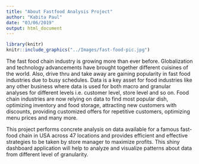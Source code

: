 ---
title: "About Fastfood Analysis Project"
author: "Kabita Paul"
date: "03/06/2019"
output: html_document
---

```{r setup, include=TRUE, echo=FALSE, out.height="300px",out.width="1000px"}
library(knitr)
knitr::include_graphics("../Images/fast-food-pic.jpg")
```

The fast food chain industry is growing more than ever before. Globalization and technology advancements have brought together different cuisines of the world. Also, drive thru and take away are gaining popularity in fast food industries due to busy schedules. Data is a key asset for food industries like any other business where data is used for both macro and granular analyses for different levels i.e. customer level, store level and so on. Food chain industries are now relying on data to find most popular dish, optimizing inventory and food storage, attracting new customers with discounts, providing customized offers for repetitive customers, optimizing menu prices and many more.

This project performs concrete analysis on data available for a famous fast-food chain in USA across 47 locations and provides efficient and effective strategies to be taken by store manager to maximize profits. This shiny dashboard application will help to analyze and visualize patterns about data from different level of granularity.